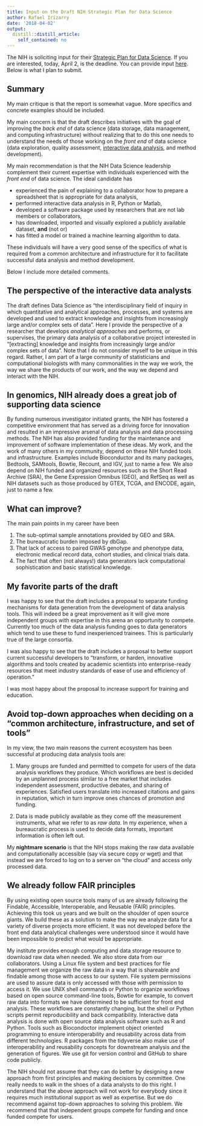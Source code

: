 ```yaml
---
title: Input on the Draft NIH Strategic Plan for Data Science
author: Rafael Irizarry
date: '2018-04-02'
output:
  distill::distill_article:
    self_contained: no
---
```



The NIH is soliciting input for their [Strategic Plan for Data Science](https://grants.nih.gov/grants/rfi/NIH-Strategic-Plan-for-Data-Science.pdf). If you are interested, today, April 2, is the deadline. You can provide input [here](https://grants.nih.gov/grants/rfi/rfi.cfm?ID=73). Below is what I plan to  submit.

## Summary

My main critique is that the report is somewhat vague. More specifics and concrete examples should be included. 

My main concern is that the draft describes initiatives with the goal of improving the _back end_ of data science (data storage, data management, and computing infrastructure) without realizing that to do this one needs to understand the needs of those working on the _front end_ of data science (data exploration, quality assessment, [interactive data analysis](https://simplystatistics.org/2017/04/03/interactive-data-analysis/), and method development). 

My main recommendation is that the NIH Data Science leadership complement their current expertise with individuals  experienced with the _front end_ of data science. The ideal candidate has

- experienced the pain of explaining to a collaborator how to prepare a spreadsheet that is appropriate for data analysis,
- performed interactive data analysis in R, Python or Matlab,
-  developed a software package used by researchers that are not lab members or collaborators,
- has downloaded, imported and visually explored a publicly available dataset, **and** (not or)
- has fitted a model or trained a machine learning algorithm to data.

These individuals will have a very good sense of the specifics of what is required from a common architecture and infrastructure for it to facilitate successful data analysis and method development.

Below I include more detailed comments.

## The perspective of the interactive data analysts 

The draft defines Data Science as  "the interdisciplinary field of inquiry in which quantitative and analytical approaches, processes, and systems are developed and used to extract knowledge and insights from increasingly large and/or complex sets of data".  Here I provide the perspective of a researcher that develops _analytical approaches_ and performs, or supervises, the primary data analysis of a collaborative project interested in "[extracting] knowledge and insights from increasingly large and/or complex sets of data". Note that I do not consider myself to be unique in this regard. Rather, I am part of a large community of statisticians and computational biologists with many commonalities in the way we work, the way we share the products of our work, and the way we depend and interact with the NIH.

## In genomics, NIH already does a great job of supporting data science 

By funding numerous investigator initiated grants, the NIH has fostered a competitive environment that has served as a driving force for innovation and resulted in an impressive arsenal of data analysis and data processing methods. The NIH has also provided funding for the maintenance and improvement of software implementation of these ideas. My work, and the work of many others in my community, depend on these NIH funded tools and infrastructure. Examples include Bioconductor and its many packages, Bedtools, SAMtools, Bowtie, Recount, and IGV, just to name a few. We also depend on NIH  funded and organized resources such as the Short Read Archive (SRA), the Gene Expression Omnibus (GEO), and RefSeq as well as NIH datasets such as those produced by GTEX, TCGA, and ENCODE, again, just to name a few.

## What can improve?

The main pain points in my career have been

1. The sub-optimal sample annotations provided by GEO and SRA.
2. The bureaucratic burden imposed by dbGap.
3. That lack of access to paired GWAS genotype and phenotype data, electronic medical record data, cohort studies, and clinical trials data.
4. The fact that often (not always!) data generators lack computational sophistication and basic statistical knowledge. 

## My favorite parts of the draft

I was happy to see that the draft includes a proposal to separate funding mechanisms for data generation from the development of data analysis tools. This will indeed be a great improvement as it will give more independent groups with expertise in this arena an opportunity to compete. Currently too much of the data analysis funding goes to data generators which tend to use these to fund inexperienced trainees. This is particularly true of the large consortia. 

I was also happy to see that the draft includes a proposal to better support current successful developers to "transform, or harden, innovative algorithms and tools created by academic scientists into enterprise-ready resources that meet industry standards of ease of use and efficiency of operation."

I was most happy about the proposal to increase support for training and education.

## Avoid top-down approaches when deciding on a "common architecture, infrastructure, and set of tools"

In my view, the two main reasons the current ecosystem has been successful at producing data analysis tools are:

1. Many groups are funded and permitted to compete for users of the data analysis workflows they produce.  Which workflows are best is decided by an unplanned process similar to a free market that includes independent assessment, productive debates, and sharing of experiences. Satisfied users translate into increased citations and gains in reputation, which in turn improve ones chances of promotion and funding.

2. Data is made publicly available as they come off the measurement instruments, what we refer to as _raw data_. In my experience, when a bureaucratic process is used to decide data formats, important information is often left out. 

My **nightmare scenario** is that the NIH stops making the raw data available and computationally accessible (say via secure copy or wget) and that instead we are forced to log on to a server on "the cloud" and access only processed data. 


## We already follow FAIR principles


By using existing open source tools many of us are already following the Findable, Accessible, Interoperable, and Reusable (FAIR) principles. Achieving this took us years and we built on the shoulder of open source giants. We build these as a solution to make the way we analyze data for a variety of diverse projects more efficient. It was not developed before the front end data analytical challenges were understood since it would have been impossible to predict what would be appropriate. 

My institute provides enough computing and data storage resource to download raw data when needed. We also store data from our collaborators. Using a Linux file system and best practices for file management we organize the raw data in a way that is shareable and findable among those with access to our system. File system permissions are used to assure data is only accessed with those with permission to access it. We use UNIX shell commands or Python to organize workflows based on open source command-line tools, Bowtie for example, to convert raw data into formats we have determined to be sufficient for front end analysis. These workflows are constantly changing, but the shell or Python scripts permit reproducibility  and back compatibility. Interactive data analysis is done with open source data analysis software such as R and Python. Tools such as Biocondoctor implement object oriented programming to ensure interoperability and reusability across data from different technologies. R packages from the tidyverse also make use of interoperability and reusability concepts for downstream analysis and the generation of figures. We use git for version control and GitHub to share code publicly. 

The NIH should not assume that they can do better by designing a new approach from first principles and making decisions by committee. One really needs to walk in the shoes of a data analysts to do this right. I understand that the above approach will not work for everybody since it requires much institutional support as well as expertise. But we do recommend against top-down approaches to solving this problem. We recommend that that independent groups compete for funding and once funded compete for users. 

